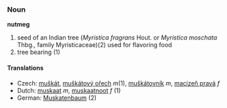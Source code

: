 ===Noun===
'''nutmeg'''

#seed of an Indian tree (''Myristica fragrans'' Hout. or ''Myristica moschata'' Thbg., family Myristicaceae)(2) used for flavoring food 
#tree bearing (1)

==== Translations ====
*Czech:  [[muškát]], [[muškátový ořech]]  ''m''(1), [[muškátovník]] ''m'', [[macizeň pravá]] ''f''
*Dutch: [[muskaat]] ''m'', [[muskaatnoot]] ''f'' (1)
*German: [[Muskatenbaum]] (2)
